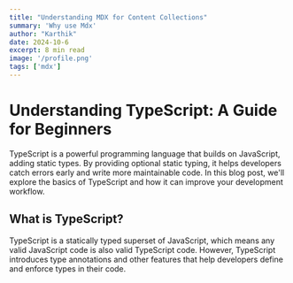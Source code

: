 ```yaml
---
title: "Understanding MDX for Content Collections"
summary: 'Why use Mdx'
author: "Karthik"
date: 2024-10-6
excerpt: 8 min read
image: '/profile.png'
tags: ['mdx']
---
```

# Understanding TypeScript: A Guide for Beginners

TypeScript is a powerful programming language that builds on JavaScript, adding static types. By providing optional static typing, it helps developers catch errors early and write more maintainable code. In this blog post, we'll explore the basics of TypeScript and how it can improve your development workflow.

## What is TypeScript?

TypeScript is a statically typed superset of JavaScript, which means any valid JavaScript code is also valid TypeScript code. However, TypeScript introduces type annotations and other features that help developers define and enforce types in their code.
